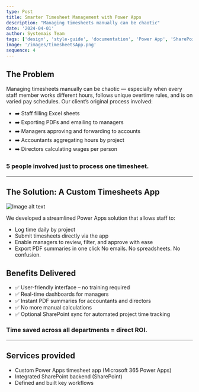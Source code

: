 ```yaml
---
type: Post
title: Smarter Timesheet Management with Power Apps
description: "Managing timesheets manually can be chaotic"
date: '2024-04-01'
author: Systemais Team
tags: ['design', 'style-guide', 'documentation', 'Power App', 'SharePoint']
image: '/images/timesheetsApp.png'
sequence: 4
---
```


## The Problem
Managing timesheets manually can be chaotic — especially when every staff member works different hours, follows unique overtime rules, and is on varied pay schedules. Our client’s original process involved:
*   ➡️ Staff filling Excel sheets
*   ➡️ Exporting PDFs and emailing to managers
*   ➡️ Managers approving and forwarding to accounts
*   ➡️ Accountants aggregating hours by project
*   ➡️ Directors calculating wages per person

### 5 people involved just to process one timesheet.

***

## The Solution: A Custom Timesheets App

![Image alt text](/images/timesheetsApp.png "Image Title")

We developed a streamlined Power Apps solution that allows staff to:
*   Log time daily by project
*   Submit timesheets directly via the app
*   Enable managers to review, filter, and approve with ease
*   Export PDF summaries in one click
No emails. No spreadsheets. No confusion.

## Benefits Delivered
*   ✅ User-friendly interface – no training required
*   ✅ Real-time dashboards for managers
*   ✅ Instant PDF summaries for accountants and directors
*   ✅ No more manual calculations
*   ✅ Optional SharePoint sync for automated project time tracking


### Time saved across all departments = direct ROI.
***

## Services provided
*   Custom Power Apps timesheet app (Microsoft 365 Power Apps)
*   Integrated SharePoint backend (SharePoint)
*   Defined and built key workflows